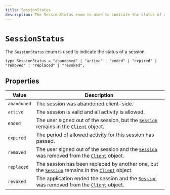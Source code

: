 ```yaml
---
title: SessionStatus
description: The SessionStatus enum is used to indicate the status of a session.
---
```


# `SessionStatus`

The `SessionStatus` enum is used to indicate the status of a session.

```tsx
type SessionStatus = "abandoned" | "active" | "ended" | "expired" | "removed" | "replaced" | "revoked";
```

## Properties

| Value | Description |
| - | - |
| `abandoned` | The session was abandoned client-side. |
| `active` | The session is valid and all activity is allowed. |
| `ended` | The user signed out of the session, but the [`Session`][session-ref] remains in the [`Client`][client-ref] object. |
| `expired` | The period of allowed activity for this session has passed. |
| `removed` | The user signed out of the session and the [`Session`][session-ref] was removed from the [`Client`][client-ref] object. |
| `replaced` | The session has been replaced by another one, but the [`Session`][session-ref] remains in the [`Client`][client-ref] object. |
| `revoked` | The application ended the session and the [`Session`][session-ref] was removed from the [`Client`][client-ref] object. |

[session-ref]: /docs/references/javascript/session

[client-ref]: /docs/references/javascript/client
